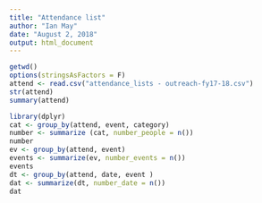 ```yaml
---
title: "Attendance list"
author: "Ian May"
date: "August 2, 2018"
output: html_document
---
```


```r
getwd()
options(stringsAsFactors = F)
attend <- read.csv("attendance_lists - outreach-fy17-18.csv")
str(attend)
summary(attend)

library(dplyr)
cat <- group_by(attend, event, category)
number <- summarize (cat, number_people = n())
number
ev <- group_by(attend, event)
events <- summarize(ev, number_events = n())
events
dt <- group_by(attend, date, event )
dat <- summarize(dt, number_date = n())
dat

```
